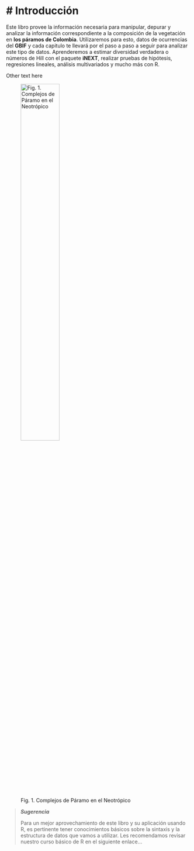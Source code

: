 
# Introducción {-}
=======

Este libro provee la información necesaria para manipular, depurar y analizar la información correspondiente a la composición de la vegetación en **los páramos de Colombia**. Utilizaremos para esto, datos de ocurrencias del **GBIF** y cada capitulo te llevará por el paso a paso a seguir para analizar este tipo de datos. Aprenderemos a estimar diversidad verdadera o números de Hill con el paquete **iNEXT**, realizar pruebas de hipótesis, regresiones lineales, análisis multivariados y mucho más con R.

Other text here

![Fig. 1. Complejos de Páramo en el Neotrópico](map_par_V5.png){width=50%}


>**_Sugerencia_**
>
>Para un mejor aprovechamiento de este libro y su aplicación usando R, es pertinente tener conocimientos básicos sobre la sintaxis y la estructura de datos que vamos a utilizar. Les recomendamos revisar nuestro curso básico de R en el siguiente enlace...